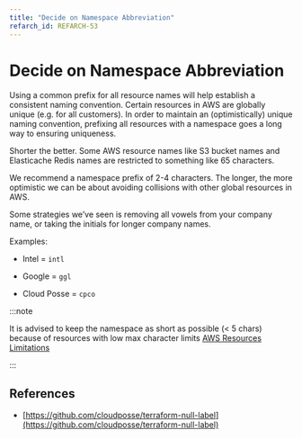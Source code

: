 ```yaml
---
title: "Decide on Namespace Abbreviation"
refarch_id: REFARCH-53
---
```


# Decide on Namespace Abbreviation

Using a common prefix for all resource names will help establish a consistent naming convention. Certain resources in
AWS are globally unique (e.g. for all customers). In order to maintain an (optimistically) unique naming convention,
prefixing all resources with a namespace goes a long way to ensuring uniqueness.

Shorter the better. Some AWS resource names like S3 bucket names and Elasticache Redis names are restricted to something
like 65 characters.

We recommend a namespace prefix of 2-4 characters. The longer, the more optimistic we can be about avoiding collisions
with other global resources in AWS.

Some strategies we’ve seen is removing all vowels from your company name, or taking the initials for longer company
names.

Examples:

- Intel = `intl`

- Google = `ggl`

- Cloud Posse = `cpco`

:::note

It is advised to keep the namespace as short as possible (< 5 chars) because of resources with low max character limits
[AWS Resources Limitations](/resources/aws/aws-feature-requests-and-limitations/)

:::

## References

- [https://github.com/cloudposse/terraform-null-label](https://github.com/cloudposse/terraform-null-label)
